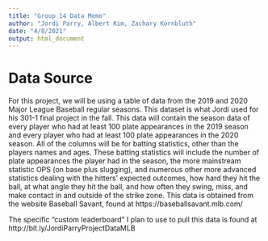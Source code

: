 ```yaml
---
title: "Group 14 Data Memo"
author: "Jordi Parry, Albert Kim, Zachary Kornbluth"
date: "4/8/2021"
output: html_document
---
```


# Data Source
For this project, we will be using a table of data from the 2019 and 2020 Major League Baseball regular seasons. This dataset is what Jordi used for his 301-1 final project in the fall.
This data will contain the season data of every player who had at least 100 plate appearances in the 2019 season and every player who had at least 100 plate appearances in the 2020 season.
All of the columns will be for batting statistics, other than the players names and ages.  These batting statistics will include the number of plate appearances the player had in the season, the more mainstream statistic OPS (on base plus slugging), and numerous other more advanced statistics dealing with the hitters' expected outcomes, how hard they hit the ball, at what angle they hit the ball, and how often they swing, miss, and make contact in and outside of the strike zone.
This data is obtained from the website Baseball Savant, found at https://baseballsavant.mlb.com/

The specific "custom leaderboard" I plan to use to pull this data is found at 
http://bit.ly/JordiParryProjectDataMLB